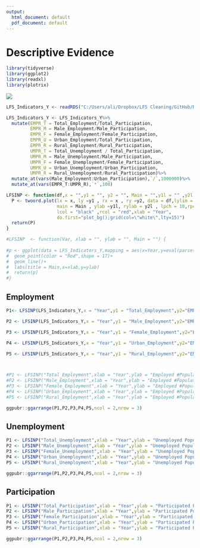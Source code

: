 ```yaml
---
output:
  html_document: default
  pdf_document: default
---
```

# Descriptive Evidence


```r
library(tidyverse)
library(ggplot2)
library(readxl)
library(plotrix)

```


![](C:/Users/ali/Dropbox/LFS Cleaning/GitHub/RMarkDown/Figures/Employment Status.svg)

```r
LFS_Indicators_Y <- readRDS("C:/Users/ali/Dropbox/LFS Cleaning/GitHub/R Codes/Consistency/LFS_Indicators_Y.RDS")

LFS_Indicators_Y <- LFS_Indicators_Y%>%
  mutate(EMPR_T = Total_Employment/Total_Participation,
         EMPR_M = Male_Employment/Male_Participation,
         EMPR_F = Female_Employment/Female_Participation,
         EMPR_U = Urban_Employment/Total_Participation,
         EMPR_R = Rural_Employment/Rural_Participation,
         UMPR_T = Total_Unemployment / Total_Participation,
         UMPR_M = Male_Unemployment/Male_Participation,
         UMPR_F = Female_Unemployment/Female_Participation,
         UMPR_U = Urban_Unemployment/Urban_Participation,
         UMPR_R = Rural_Unemployment/Rural_Participation)%>%
  mutate_at(vars(Male_Employment:Urban_Participation),`/`,1000000)%>%
  mutate_at(vars(EMPR_T:UMPR_R),`*`,100)

LFSINP <- function(df,x = "",y1 = "", y2 = "", Main = "",y1l = "" ,y2l = "",y1lim =NULL ){
  P <- twoord.plot(lx = x, ly =y1 , rx = x , ry =y2, data = df,lylim = y1lim,
                   main = Main , ylab =y1l, rylab = y2l , lpch = 10,rpch = 10,
                   lcol = "black" ,rcol = "red",xlab = "Year",
                   do.first="plot_bg();grid(col=\"white\",lty=15)")
  return(P)
}

#LFSINP  <- function(Var, xlab = "", ylab = "", Main = "") {
  
#p <- ggplot(data = LFS_Indicators_Y,mapping = aes(x=Year,y=eval(parse(text =Var #))/1000000))+
#  geom_point(color = "Red",shape = 17)+
#  geom_line()+
#  labs(title = Main,x=xlab,y=ylab)
#  return(p)
#}
```

## Employment

```r
P1<- LFSINP(LFS_Indicators_Y,x = "Year",y1 = "Total_Employment",y2="EMPR_T" ,Main = "Total Employment",y1l = "Employed Pop (Million)",y2l = "Employment rate (%)",y1lim = c(20.5,24.5))

P2 <- LFSINP(LFS_Indicators_Y,x = "Year",y1 = "Male_Employment",y2="EMPR_M" ,Main = "Total Employment",y1l = "Employed Pop (Million)",y2l = "Employment rate (%)",y1lim = c(16.5,20))

P3 <- LFSINP(LFS_Indicators_Y,x = "Year",y1 = "Female_Employment",y2="EMPR_F" ,Main = "Total Employment",y1l = "Employed Pop (Million)",y2l = "Employment rate (%)",y1lim = c(3,4.5))

P4 <- LFSINP(LFS_Indicators_Y,x = "Year",y1 = "Urban_Employment",y2="EMPR_U" ,Main = "Total Employment",y1l = "Employed Pop (Million)",y2l = "Employment rate (%)",y1lim = c(13.2,17.9))

P5 <- LFSINP(LFS_Indicators_Y,x = "Year",y1 = "Rural_Employment",y2="EMPR_R" ,Main = "Total Employment",y1l = "Employed Pop (Million)",y2l = "Employment rate (%)",y1lim = c(6.1,7.4))



#P1 <- LFSINP("Total_Employment",xlab = "Year",ylab = "Employed #Population",Main = "Total Employment")
#P2 <- LFSINP("Male_Employment",xlab = "Year",ylab = "Employed #Population",Main = "Male Employment")
#P3 <- LFSINP("Female_Employment",xlab = "Year",ylab = "Employed #Population",Main = "Female Employment")
#P4 <- LFSINP("Urban_Employment",xlab = "Year",ylab = "Employed #Population",Main = "Urban Employment")
#P5 <- LFSINP("Rural_Employment",xlab = "Year",ylab = "Employed #Population",Main = "Rural Employment")

ggpubr::ggarrange(P1,P2,P3,P4,P5,ncol = 2,nrow = 3)

```

## Unemployment

```r
P1 <- LFSINP("Total_Unemployment",xlab = "Year",ylab = "Unemployed Population",Main = "Total Unemployment")
P2 <- LFSINP("Male_Unemployment",xlab = "Year",ylab = "Unemployed Population",Main = "Male Unemployment")
P3 <- LFSINP("Female_Unemployment",xlab = "Year",ylab = "Unemployed Population",Main = "Female Unemployment")
P4 <- LFSINP("Urban_Unemployment",xlab = "Year",ylab = "Unemployed Population",Main = "Urban Unemployment")
P5 <- LFSINP("Rural_Unemployment",xlab = "Year",ylab = "Unemployed Population",Main = "Rural Unemployment")

ggpubr::ggarrange(P1,P2,P3,P4,P5,ncol = 2,nrow = 3)
```

## Participation

```r
P1 <- LFSINP("Total_Participation",xlab = "Year",ylab = "Participated Population",Main = "Total Participation")
P2 <- LFSINP("Male_Participation",xlab = "Year",ylab = "Participated Population",Main = "Male Participation")
P3 <- LFSINP("Female_Participation",xlab = "Year",ylab = "Participated Population",Main = "Female Participation")
P4 <- LFSINP("Urban_Participation",xlab = "Year",ylab = "Participated Population",Main = "Urban Participation")
P5 <- LFSINP("Rural_Participation",xlab = "Year",ylab = "Participated Population",Main = "Rural Participation")

ggpubr::ggarrange(P1,P2,P3,P4,P5,ncol = 2,nrow = 3)
```

